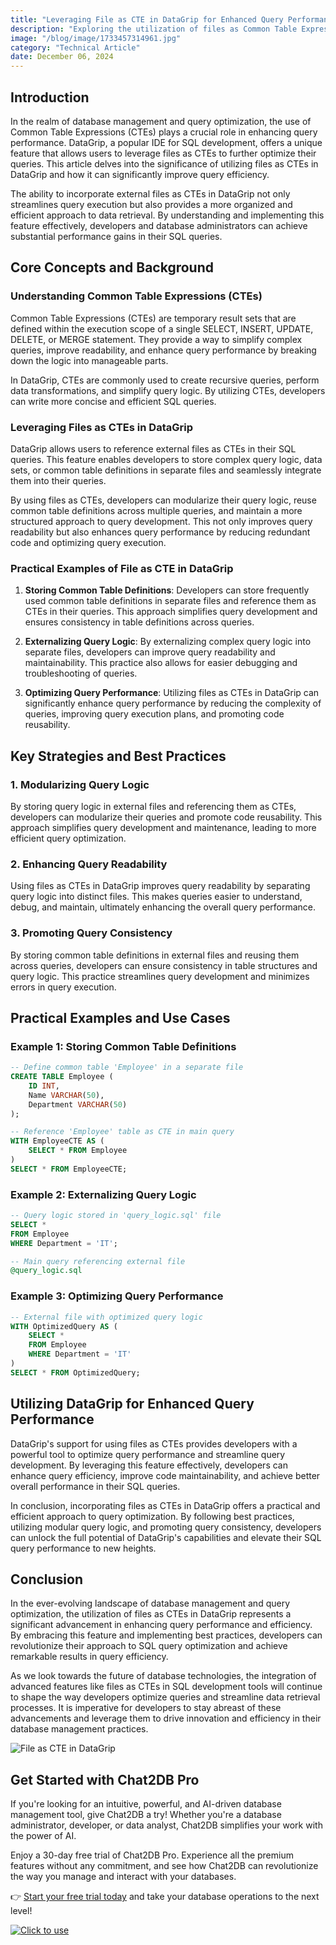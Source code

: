 ```yaml
---
title: "Leveraging File as CTE in DataGrip for Enhanced Query Performance"
description: "Exploring the utilization of files as Common Table Expressions (CTE) in DataGrip to boost query performance and efficiency."
image: "/blog/image/1733457314961.jpg"
category: "Technical Article"
date: December 06, 2024
---
```


## Introduction

In the realm of database management and query optimization, the use of Common Table Expressions (CTEs) plays a crucial role in enhancing query performance. DataGrip, a popular IDE for SQL development, offers a unique feature that allows users to leverage files as CTEs to further optimize their queries. This article delves into the significance of utilizing files as CTEs in DataGrip and how it can significantly improve query efficiency.

The ability to incorporate external files as CTEs in DataGrip not only streamlines query execution but also provides a more organized and efficient approach to data retrieval. By understanding and implementing this feature effectively, developers and database administrators can achieve substantial performance gains in their SQL queries.

## Core Concepts and Background

### Understanding Common Table Expressions (CTEs)

Common Table Expressions (CTEs) are temporary result sets that are defined within the execution scope of a single SELECT, INSERT, UPDATE, DELETE, or MERGE statement. They provide a way to simplify complex queries, improve readability, and enhance query performance by breaking down the logic into manageable parts.

In DataGrip, CTEs are commonly used to create recursive queries, perform data transformations, and simplify query logic. By utilizing CTEs, developers can write more concise and efficient SQL queries.

### Leveraging Files as CTEs in DataGrip

DataGrip allows users to reference external files as CTEs in their SQL queries. This feature enables developers to store complex query logic, data sets, or common table definitions in separate files and seamlessly integrate them into their queries.

By using files as CTEs, developers can modularize their query logic, reuse common table definitions across multiple queries, and maintain a more structured approach to query development. This not only improves query readability but also enhances query performance by reducing redundant code and optimizing query execution.

### Practical Examples of File as CTE in DataGrip

1. **Storing Common Table Definitions**: Developers can store frequently used common table definitions in separate files and reference them as CTEs in their queries. This approach simplifies query development and ensures consistency in table definitions across queries.

2. **Externalizing Query Logic**: By externalizing complex query logic into separate files, developers can improve query readability and maintainability. This practice also allows for easier debugging and troubleshooting of queries.

3. **Optimizing Query Performance**: Utilizing files as CTEs in DataGrip can significantly enhance query performance by reducing the complexity of queries, improving query execution plans, and promoting code reusability.

## Key Strategies and Best Practices

### 1. Modularizing Query Logic

By storing query logic in external files and referencing them as CTEs, developers can modularize their queries and promote code reusability. This approach simplifies query development and maintenance, leading to more efficient query optimization.

### 2. Enhancing Query Readability

Using files as CTEs in DataGrip improves query readability by separating query logic into distinct files. This makes queries easier to understand, debug, and maintain, ultimately enhancing the overall query performance.

### 3. Promoting Query Consistency

By storing common table definitions in external files and reusing them across queries, developers can ensure consistency in table structures and query logic. This practice streamlines query development and minimizes errors in query execution.

## Practical Examples and Use Cases

### Example 1: Storing Common Table Definitions

```sql
-- Define common table 'Employee' in a separate file
CREATE TABLE Employee (
    ID INT,
    Name VARCHAR(50),
    Department VARCHAR(50)
);
```

```sql
-- Reference 'Employee' table as CTE in main query
WITH EmployeeCTE AS (
    SELECT * FROM Employee
)
SELECT * FROM EmployeeCTE;
```

### Example 2: Externalizing Query Logic

```sql
-- Query logic stored in 'query_logic.sql' file
SELECT *
FROM Employee
WHERE Department = 'IT';
```

```sql
-- Main query referencing external file
@query_logic.sql
```

### Example 3: Optimizing Query Performance

```sql
-- External file with optimized query logic
WITH OptimizedQuery AS (
    SELECT *
    FROM Employee
    WHERE Department = 'IT'
)
SELECT * FROM OptimizedQuery;
```

## Utilizing DataGrip for Enhanced Query Performance

DataGrip's support for using files as CTEs provides developers with a powerful tool to optimize query performance and streamline query development. By leveraging this feature effectively, developers can enhance query efficiency, improve code maintainability, and achieve better overall performance in their SQL queries.

In conclusion, incorporating files as CTEs in DataGrip offers a practical and efficient approach to query optimization. By following best practices, utilizing modular query logic, and promoting query consistency, developers can unlock the full potential of DataGrip's capabilities and elevate their SQL query performance to new heights.

## Conclusion

In the ever-evolving landscape of database management and query optimization, the utilization of files as CTEs in DataGrip represents a significant advancement in enhancing query performance and efficiency. By embracing this feature and implementing best practices, developers can revolutionize their approach to SQL query optimization and achieve remarkable results in query efficiency.

As we look towards the future of database technologies, the integration of advanced features like files as CTEs in SQL development tools will continue to shape the way developers optimize queries and streamline data retrieval processes. It is imperative for developers to stay abreast of these advancements and leverage them to drive innovation and efficiency in their database management practices.

![File as CTE in DataGrip](https://example.com/file-as-cte-datagrip.png)


## Get Started with Chat2DB Pro

If you're looking for an intuitive, powerful, and AI-driven database management tool, give Chat2DB a try! Whether you're a database administrator, developer, or data analyst, Chat2DB simplifies your work with the power of AI.

Enjoy a 30-day free trial of Chat2DB Pro. Experience all the premium features without any commitment, and see how Chat2DB can revolutionize the way you manage and interact with your databases.

👉 [Start your free trial today](https://chat2db.ai/pricing) and take your database operations to the next level!


[![Click to use](/image/blog/bg/chat2db.jpg)](https://chat2db.ai/)
